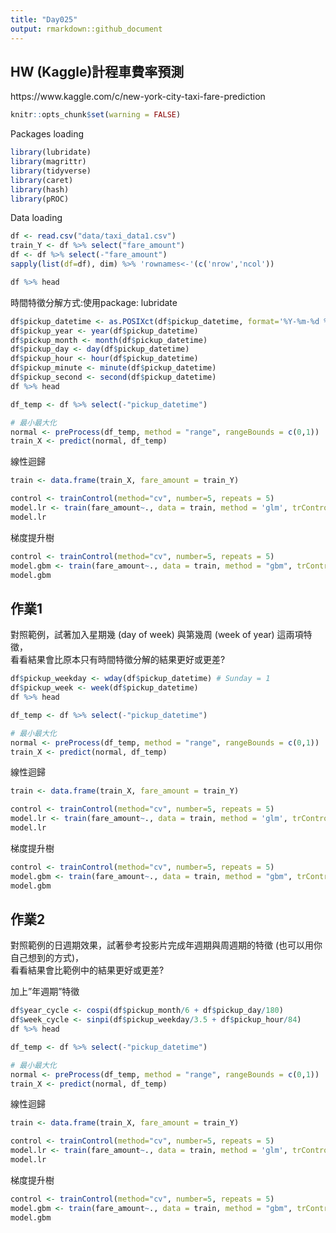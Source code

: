 ```yaml
---
title: "Day025"
output: rmarkdown::github_document
---
```

  
## HW (Kaggle)計程車費率預測  
https://www.kaggle.com/c/new-york-city-taxi-fare-prediction  


```r
knitr::opts_chunk$set(warning = FALSE)
```
Packages loading
```r
library(lubridate)
library(magrittr)
library(tidyverse)
library(caret)
library(hash)
library(pROC)
```

Data loading  
```r
df <- read.csv("data/taxi_data1.csv")
train_Y <- df %>% select("fare_amount")
df <- df %>% select(-"fare_amount")
sapply(list(df=df), dim) %>% 'rownames<-'(c('nrow','ncol')) 
```

```r
df %>% head
```

時間特徵分解方式:使用package: lubridate
```r
df$pickup_datetime <- as.POSIXct(df$pickup_datetime, format='%Y-%m-%d %H:%M:%S UTC')
df$pickup_year <- year(df$pickup_datetime) 
df$pickup_month <- month(df$pickup_datetime) 
df$pickup_day <- day(df$pickup_datetime) 
df$pickup_hour <- hour(df$pickup_datetime) 
df$pickup_minute <- minute(df$pickup_datetime) 
df$pickup_second <- second(df$pickup_datetime) 
df %>% head
```

```r
df_temp <- df %>% select(-"pickup_datetime")

# 最小最大化
normal <- preProcess(df_temp, method = "range", rangeBounds = c(0,1))
train_X <- predict(normal, df_temp)
```
  
線性迴歸 
```r
train <- data.frame(train_X, fare_amount = train_Y)

control <- trainControl(method="cv", number=5, repeats = 5)
model.lr <- train(fare_amount~., data = train, method = 'glm', trControl=control)
model.lr
```
  
梯度提升樹
```r
control <- trainControl(method="cv", number=5, repeats = 5)
model.gbm <- train(fare_amount~., data = train, method = "gbm", trControl = control, verbose = FALSE)
model.gbm
```
  
## 作業1  
對照範例，試著加入星期幾 (day of week) 與第幾周 (week of year) 這兩項特徵，  
看看結果會比原本只有時間特徵分解的結果更好或更差?  
```r
df$pickup_weekday <- wday(df$pickup_datetime) # Sunday = 1
df$pickup_week <- week(df$pickup_datetime) 
df %>% head
```
```r
df_temp <- df %>% select(-"pickup_datetime")

# 最小最大化
normal <- preProcess(df_temp, method = "range", rangeBounds = c(0,1))
train_X <- predict(normal, df_temp)
```
  
線性迴歸 
```r
train <- data.frame(train_X, fare_amount = train_Y)

control <- trainControl(method="cv", number=5, repeats = 5)
model.lr <- train(fare_amount~., data = train, method = 'glm', trControl=control)
model.lr
```
  
梯度提升樹
```r
control <- trainControl(method="cv", number=5, repeats = 5)
model.gbm <- train(fare_amount~., data = train, method = "gbm", trControl = control, verbose = FALSE)
model.gbm
```
  
## 作業2  
對照範例的日週期效果，試著參考投影片完成年週期與周週期的特徵 (也可以用你自己想到的方式)，  
看看結果會比範例中的結果更好或更差?  
  
加上"年週期"特徵
```r
df$year_cycle <- cospi(df$pickup_month/6 + df$pickup_day/180)
df$week_cycle <- sinpi(df$pickup_weekday/3.5 + df$pickup_hour/84)
df %>% head
```

```r
df_temp <- df %>% select(-"pickup_datetime")

# 最小最大化
normal <- preProcess(df_temp, method = "range", rangeBounds = c(0,1))
train_X <- predict(normal, df_temp)
```
  
線性迴歸 
```r
train <- data.frame(train_X, fare_amount = train_Y)

control <- trainControl(method="cv", number=5, repeats = 5)
model.lr <- train(fare_amount~., data = train, method = 'glm', trControl=control)
model.lr
```
  
梯度提升樹
```r
control <- trainControl(method="cv", number=5, repeats = 5)
model.gbm <- train(fare_amount~., data = train, method = "gbm", trControl = control, verbose = FALSE)
model.gbm
```

